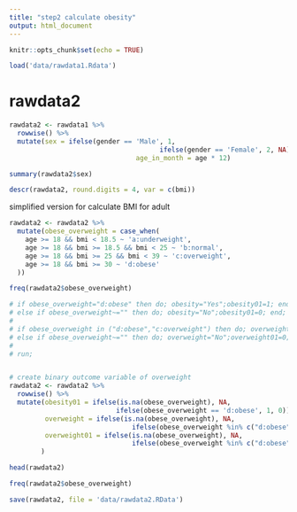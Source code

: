 ```yaml
---
title: "step2 calculate obesity"
output: html_document
---
```


```r
knitr::opts_chunk$set(echo = TRUE)
```

```r
load('data/rawdata1.Rdata')
```

# rawdata2
```r
rawdata2 <- rawdata1 %>%
  rowwise() %>% 
  mutate(sex = ifelse(gender == 'Male', 1, 
                                      ifelse(gender == 'Female', 2, NA)),
                                age_in_month = age * 12)
```

```r
summary(rawdata2$sex)
```


```r
descr(rawdata2, round.digits = 4, var = c(bmi))
```



<!-- ```{r} -->
<!-- BMI_criterion <- " -->
<!-- sex month_lower_limit month_upper_limit P5 P85 P90 P95 P97 -->
<!--  1	24 24.5 14.73732	 	18.16219	 	18.60948	 	19.33801	 	19.85986 -->
<!--  1 	24.5		25.5			14.71929	 	18.11955	 	18.56111	 	19.2789	 	19.79194 -->
<!--  1 	25.5		26.5			14.68361	 	18.03668	 	18.4673	 	19.16466	 	19.66102 -->
<!--  1 	26.5		27.5			14.64843	 	17.957	 	18.37736	 	19.05567	 	19.53658 -->
<!--  1 	27.5		28.5			14.61379	 	17.88047	 	18.29125	 	18.95187	 	19.41849 -->
<!--  1 	28.5		29.5			14.57969	 	17.80704	 	18.20892	 	18.85317	 	19.30665 -->
<!--  1 	29.5		30.5			14.54615	 	17.73667	 	18.13031	 	18.75949	 	19.20097 -->
<!--  1 	30.5		31.5			14.51319	 	17.66932	 	18.05538	 	18.67078	 	19.10132 -->
<!--  1 	31.5		32.5			14.48084	 	17.60495	 	17.98408	 	18.58695	 	19.00761 -->
<!--  1 	32.5		33.5			14.44909	 	17.54351	 	17.91635	 	18.50792	 	18.91973 -->
<!--  1 	33.5		34.5			14.41798	 	17.48496	 	17.85215	 	18.43363	 	18.83758 -->
<!--  1 	34.5		35.5			14.3875	 	17.42927	 	17.79143	 	18.364	 	18.76106 -->
<!--  1 	35.5		36.5			14.35767	 	17.37639	 	17.73414	 	18.29895	 	18.69006 -->
<!--  1 	36.5		37.5			14.32851	 	17.32627	 	17.68022	 	18.23842	 	18.62449 -->
<!--  1 	37.5		38.5			14.30002	 	17.27889	 	17.62963	 	18.18231	 	18.56425 -->
<!--  1 	38.5		39.5			14.27222	 	17.23419	 	17.58231	 	18.13057	 	18.50924 -->
<!--  1 	39.5		40.5			14.2451	 	17.19213	 	17.5382	 	18.08311	 	18.45938 -->
<!--  1 	40.5		41.5			14.21868	 	17.15266	 	17.49725	 	18.03986	 	18.41456 -->
<!--  1 	41.5		42.5			14.19297	 	17.11575	 	17.45941	 	18.00074	 	18.37469 -->
<!--  1 	42.5		43.5			14.16796	 	17.08135	 	17.42462	 	17.96568	 	18.33969 -->
<!--  1 	43.5		44.5			14.14367	 	17.04941	 	17.39282	 	17.93459	 	18.30947 -->
<!--  1 	44.5		45.5			14.12009	 	17.01988	 	17.36395	 	17.90741	 	18.28393 -->
<!--  1 	45.5		46.5			14.09723	 	16.99272	 	17.33795	 	17.88405	 	18.263 -->
<!--  1 	46.5		47.5			14.07509	 	16.96789	 	17.31477	 	17.86444	 	18.24658 -->
<!--  1 	47.5		48.5			14.05366	 	16.94533	 	17.29434	 	17.8485	 	18.23459 -->
<!--  1 	48.5		49.5			14.03296	 	16.92501	 	17.27661	 	17.83614	 	18.22694 -->
<!--  1 	49.5		50.5			14.01296	 	16.90688	 	17.26151	 	17.8273	 	18.22354 -->
<!--  1 	50.5		51.5			13.99367	 	16.89089	 	17.24899	 	17.82189	 	18.22431 -->
<!--  1 	51.5		52.5			13.97509	 	16.87701	 	17.23899	 	17.81983	 	18.22915 -->
<!--  1 	52.5		53.5			13.95722	 	16.86519	 	17.23145	 	17.82104	 	18.23799 -->
<!--  1 	53.5		54.5			13.94003	 	16.8554	 	17.22632	 	17.82544	 	18.25071 -->
<!--  1 	54.5		55.5			13.92353	 	16.8476	 	17.22354	 	17.83295	 	18.26725 -->
<!--  1 	55.5		56.5			13.90771	 	16.84176	 	17.22306	 	17.84349	 	18.2875 -->
<!--  1 	56.5		57.5			13.89257	 	16.83784	 	17.22483	 	17.85699	 	18.31136 -->
<!--  1 	57.5		58.5			13.87809	 	16.8358	 	17.2288	 	17.87335	 	18.33875 -->
<!--  1 	58.5		59.5			13.86426	 	16.83563	 	17.23493	 	17.89252	 	18.36957 -->
<!--  1 	59.5		60.5			13.85108	 	16.83729	 	17.24315	 	17.9144	 	18.40373 -->
<!--  1 	60.5		61.5			13.83855	 	16.84076	 	17.25344	 	17.93893	 	18.44112 -->
<!--  1 	61.5		62.5			13.82665	 	16.846	 	17.26575	 	17.96602	 	18.48166 -->
<!--  1 	62.5		63.5			13.81537	 	16.853	 	17.28003	 	17.99562	 	18.52525 -->
<!--  1 	63.5		64.5			13.80472	 	16.86173	 	17.29625	 	18.02764	 	18.57179 -->
<!--  1 	64.5		65.5			13.79469	 	16.87217	 	17.31437	 	18.06201	 	18.6212 -->
<!--  1 	65.5		66.5			13.78527	 	16.88428	 	17.33435	 	18.09868	 	18.67337 -->
<!--  1 	66.5		67.5			13.77646	 	16.89805	 	17.35616	 	18.13758	 	18.72823 -->
<!--  1 	67.5		68.5			13.76825	 	16.91346	 	17.37975	 	18.17863	 	18.78569 -->
<!--  1 	68.5		69.5			13.76065	 	16.93048	 	17.4051	 	18.22179	 	18.84564 -->
<!--  1 	69.5		70.5			13.75364	 	16.94909	 	17.43217	 	18.26698	 	18.90802 -->
<!--  1 	70.5		71.5			13.74724	 	16.96925	 	17.46092	 	18.31416	 	18.97273 -->
<!--  1 	71.5		72.5			13.74144	 	16.99096	 	17.49133	 	18.36325	 	19.03969 -->
<!--  1 	72.5		73.5			13.73624	 	17.01418	 	17.52335	 	18.41421	 	19.10882 -->
<!--  1 	73.5		74.5			13.73164	 	17.03888	 	17.55696	 	18.46699	 	19.18005 -->
<!--  1 	74.5		75.5			13.72764	 	17.06505	 	17.59212	 	18.52152	 	19.25329 -->
<!--  1 	75.5		76.5			13.72424	 	17.09265	 	17.6288	 	18.57775	 	19.32847 -->
<!--  1 	76.5		77.5			13.72145	 	17.12166	 	17.66696	 	18.63564	 	19.40551 -->
<!--  1 	77.5		78.5			13.71927	 	17.15206	 	17.70658	 	18.69513	 	19.48434 -->
<!--  1 	78.5		79.5			13.71769	 	17.1838	 	17.74762	 	18.75617	 	19.5649 -->
<!--  1 	79.5		80.5			13.71672	 	17.21688	 	17.79004	 	18.81872	 	19.6471 -->
<!--  1 	80.5		81.5			13.71637	 	17.25126	 	17.83382	 	18.88272	 	19.73089 -->
<!--  1 	81.5		82.5			13.71663	 	17.28691	 	17.87892	 	18.94814	 	19.81619 -->
<!--  1 	82.5		83.5			13.71751	 	17.3238	 	17.92532	 	19.01491	 	19.90294 -->
<!--  1 	83.5		84.5			13.71901	 	17.36192	 	17.97296	 	19.083	 	19.99107 -->
<!--  1 	84.5		85.5			13.72113	 	17.40122	 	18.02183	 	19.15236	 	20.08052 -->
<!--  1 	85.5		86.5			13.72387	 	17.44168	 	18.0719	 	19.22295	 	20.17123 -->
<!--  1 	86.5		87.5			13.72724	 	17.48329	 	18.12312	 	19.29471	 	20.26314 -->
<!--  1 	87.5		88.5			13.73124	 	17.52599	 	18.17548	 	19.36761	 	20.35618 -->
<!--  1 	88.5		89.5			13.73587	 	17.56978	 	18.22893	 	19.44161	 	20.45031 -->
<!--  1 	89.5		90.5			13.74113	 	17.61462	 	18.28344	 	19.51666	 	20.54545 -->
<!--  1 	90.5		91.5			13.74702	 	17.66049	 	18.33899	 	19.59272	 	20.64155 -->
<!--  1 	91.5		92.5			13.75355	 	17.70736	 	18.39554	 	19.66974	 	20.73856 -->
<!--  1 	92.5		93.5			13.76071	 	17.7552	 	18.45306	 	19.74769	 	20.83643 -->
<!--  1 	93.5		94.5			13.76852	 	17.80398	 	18.51152	 	19.82652	 	20.93509 -->
<!--  1 	94.5		95.5			13.77695	 	17.85369	 	18.57089	 	19.9062	 	21.03449 -->
<!--  1 	95.5		96.5			13.78603	 	17.90429	 	18.63115	 	19.98668	 	21.13459 -->
<!--  1 	96.5		97.5			13.79575	 	17.95575	 	18.69225	 	20.06793	 	21.23532 -->
<!--  1 	97.5		98.5			13.8061	 	18.00807	 	18.75418	 	20.1499	 	21.33665 -->
<!--  1 	98.5		99.5			13.8171	 	18.0612	 	18.8169	 	20.23256	 	21.43852 -->
<!--  1 	99.5		100.5			13.82873	 	18.11512	 	18.88038	 	20.31587	 	21.54088 -->
<!--  1 	100.5		101.5			13.84101	 	18.16981	 	18.94459	 	20.39979	 	21.64368 -->
<!--  1 	101.5		102.5			13.85392	 	18.22525	 	19.00952	 	20.48429	 	21.74689 -->
<!--  1 	102.5		103.5			13.86747	 	18.28141	 	19.07512	 	20.56933	 	21.85044 -->
<!--  1 	103.5		104.5			13.88166	 	18.33827	 	19.14137	 	20.65487	 	21.9543 -->
<!--  1 	104.5		105.5			13.89648	 	18.3958	 	19.20825	 	20.74089	 	22.05842 -->
<!--  1 	105.5		106.5			13.91194	 	18.45398	 	19.27573	 	20.82733	 	22.16276 -->
<!--  1 	106.5		107.5			13.92804	 	18.5128	 	19.34378	 	20.91417	 	22.26727 -->
<!--  1 	107.5		108.5			13.94476	 	18.57222	 	19.41238	 	21.00138	 	22.37192 -->
<!--  1 	108.5		109.5			13.96212	 	18.63222	 	19.48149	 	21.08893	 	22.47666 -->
<!--  1 	109.5		110.5			13.9801	 	18.69279	 	19.5511	 	21.17677	 	22.58145 -->
<!--  1 	110.5		111.5			13.99871	 	18.7539	 	19.62118	 	21.26488	 	22.68625 -->
<!--  1 	111.5		112.5			14.01795	 	18.81554	 	19.69171	 	21.35323	 	22.79103 -->
<!--  1 	112.5		113.5			14.0378	 	18.87767	 	19.76266	 	21.44178	 	22.89575 -->
<!--  1 	113.5		114.5			14.05828	 	18.94028	 	19.83401	 	21.53051	 	23.00036 -->
<!--  1 	114.5		115.5			14.07937	 	19.00336	 	19.90573	 	21.61938	 	23.10484 -->
<!--  1 	115.5		116.5			14.10107	 	19.06688	 	19.97781	 	21.70837	 	23.20915 -->
<!--  1 	116.5		117.5			14.12338	 	19.13081	 	20.05021	 	21.79745	 	23.31326 -->
<!--  1 	117.5		118.5			14.1463	 	19.19516	 	20.12292	 	21.88659	 	23.41712 -->
<!--  1 	118.5		119.5			14.16982	 	19.25988	 	20.19592	 	21.97576	 	23.52071 -->
<!--  1 	119.5		120.5			14.19394	 	19.32497	 	20.26919	 	22.06494	 	23.624 -->
<!--  1 	120.5		121.5			14.21866	 	19.39041	 	20.3427	 	22.15409	 	23.72696 -->
<!--  1 	121.5		122.5			14.24396	 	19.45618	 	20.41643	 	22.2432	 	23.82955 -->
<!--  1 	122.5		123.5			14.26985	 	19.52226	 	20.49036	 	22.33224	 	23.93175 -->
<!--  1 	123.5		124.5			14.29633	 	19.58864	 	20.56448	 	22.42118	 	24.03353 -->
<!--  1 	124.5		125.5			14.32338	 	19.6553	 	20.63877	 	22.51	 	24.13486 -->
<!--  1 	125.5		126.5			14.35101	 	19.72222	 	20.7132	 	22.59868	 	24.23571 -->
<!--  1 	126.5		127.5			14.3792	 	19.78938	 	20.78775	 	22.68719	 	24.33606 -->
<!--  1 	127.5		128.5			14.40796	 	19.85678	 	20.86242	 	22.77551	 	24.43589 -->
<!--  1 	128.5		129.5			14.43727	 	19.92439	 	20.93718	 	22.86363	 	24.53516 -->
<!--  1 	129.5		130.5			14.46714	 	19.9922	 	21.01201	 	22.95151	 	24.63386 -->
<!--  1 	130.5		131.5			14.49756	 	20.06019	 	21.0869	 	23.03915	 	24.73197 -->
<!--  1 	131.5		132.5			14.52852	 	20.12835	 	21.16183	 	23.12651	 	24.82945 -->
<!--  1 	132.5		133.5			14.56001	 	20.19667	 	21.23679	 	23.21358	 	24.9263 -->
<!--  1 	133.5		134.5			14.59203	 	20.26514	 	21.31175	 	23.30035	 	25.02249 -->
<!--  1 	134.5		135.5			14.62458	 	20.33373	 	21.38671	 	23.38679	 	25.11801 -->
<!--  1 	135.5		136.5			14.65765	 	20.40243	 	21.46165	 	23.47289	 	25.21283 -->
<!--  1 	136.5		137.5			14.69122	 	20.47124	 	21.53655	 	23.55863	 	25.30693 -->
<!--  1 	137.5		138.5			14.72531	 	20.54013	 	21.61141	 	23.644	 	25.40031 -->
<!--  1 	138.5		139.5			14.75989	 	20.6091	 	21.6862	 	23.72897	 	25.49294 -->
<!--  1 	139.5		140.5			14.79496	 	20.67814	 	21.76091	 	23.81354	 	25.58481 -->
<!--  1 	140.5		141.5			14.83052	 	20.74722	 	21.83554	 	23.89769	 	25.67591 -->
<!--  1 	141.5		142.5			14.86655	 	20.81635	 	21.91006	 	23.98141	 	25.76623 -->
<!--  1 	142.5		143.5			14.90306	 	20.88551	 	21.98447	 	24.06469	 	25.85575 -->
<!--  1 	143.5		144.5			14.94002	 	20.95468	 	22.05876	 	24.1475	 	25.94446 -->
<!--  1 	144.5		145.5			14.97745	 	21.02386	 	22.1329	 	24.22985	 	26.03234 -->
<!--  1 	145.5		146.5			15.01532	 	21.09304	 	22.2069	 	24.31172	 	26.11941 -->
<!--  1 	146.5		147.5			15.05363	 	21.1622	 	22.28075	 	24.3931	 	26.20563 -->
<!--  1 	147.5		148.5			15.09238	 	21.23134	 	22.35442	 	24.47397	 	26.29101 -->
<!--  1 	148.5		149.5			15.13155	 	21.30045	 	22.42791	 	24.55434	 	26.37553 -->
<!--  1 	149.5		150.5			15.17113	 	21.36951	 	22.50122	 	24.6342	 	26.4592 -->
<!--  1 	150.5		151.5			15.21113	 	21.43852	 	22.57433	 	24.71352	 	26.54201 -->
<!--  1 	151.5		152.5			15.25152	 	21.50748	 	22.64724	 	24.79232	 	26.62395 -->
<!--  1 	152.5		153.5			15.2923	 	21.57636	 	22.71993	 	24.87058	 	26.70501 -->
<!--  1 	153.5		154.5			15.33347	 	21.64517	 	22.7924	 	24.94829	 	26.78521 -->
<!--  1 	154.5		155.5			15.37501	 	21.71389	 	22.86465	 	25.02545	 	26.86453 -->
<!--  1 	155.5		156.5			15.41692	 	21.78252	 	22.93666	 	25.10206	 	26.94297 -->
<!--  1 	156.5		157.5			15.45918	 	21.85104	 	23.00842	 	25.17811	 	27.02054 -->
<!--  1 	157.5		158.5			15.50179	 	21.91946	 	23.07994	 	25.2536	 	27.09724 -->
<!--  1 	158.5		159.5			15.54474	 	21.98777	 	23.15121	 	25.32853	 	27.17307 -->
<!--  1 	159.5		160.5			15.58801	 	22.05596	 	23.22221	 	25.40289	 	27.24802 -->
<!--  1 	160.5		161.5			15.63161	 	22.12402	 	23.29295	 	25.47668	 	27.32211 -->
<!--  1 	161.5		162.5			15.67551	 	22.19194	 	23.36342	 	25.5499	 	27.39534 -->
<!--  1 	162.5		163.5			15.71971	 	22.25973	 	23.43362	 	25.62256	 	27.46771 -->
<!--  1 	163.5		164.5			15.7642	 	22.32737	 	23.50354	 	25.69464	 	27.53924 -->
<!--  1 	164.5		165.5			15.80897	 	22.39487	 	23.57318	 	25.76616	 	27.60992 -->
<!--  1 	165.5		166.5			15.85401	 	22.46221	 	23.64253	 	25.83712	 	27.67977 -->
<!--  1 	166.5		167.5			15.89931	 	22.52939	 	23.7116	 	25.90751	 	27.74879 -->
<!--  1 	167.5		168.5			15.94486	 	22.5964	 	23.78038	 	25.97734	 	27.817 -->
<!--  1 	168.5		169.5			15.99065	 	22.66325	 	23.84887	 	26.04662	 	27.88441 -->
<!--  1 	169.5		170.5			16.03667	 	22.72993	 	23.91706	 	26.11535	 	27.95102 -->
<!--  1 	170.5		171.5			16.0829	 	22.79643	 	23.98496	 	26.18353	 	28.01686 -->
<!--  1 	171.5		172.5			16.12934	 	22.86275	 	24.05257	 	26.25117	 	28.08193 -->
<!--  1 	172.5		173.5			16.17598	 	22.92889	 	24.11987	 	26.31828	 	28.14624 -->
<!--  1 	173.5		174.5			16.2228	 	22.99485	 	24.18689	 	26.38485	 	28.20983 -->
<!--  1 	174.5		175.5			16.2698	 	23.06062	 	24.25361	 	26.45091	 	28.27269 -->
<!--  1 	175.5		176.5			16.31696	 	23.12619	 	24.32003	 	26.51646	 	28.33484 -->
<!--  1 	176.5		177.5			16.36427	 	23.19158	 	24.38616	 	26.58151	 	28.39632 -->
<!--  1 	177.5		178.5			16.41172	 	23.25677	 	24.452	 	26.64606	 	28.45712 -->
<!--  1 	178.5		179.5			16.4593	 	23.32177	 	24.51755	 	26.71014	 	28.51728 -->
<!--  1 	179.5		180.5			16.507	 	23.38657	 	24.58281	 	26.77374	 	28.57682 -->
<!--  1 	180.5		181.5			16.55481	 	23.45117	 	24.64778	 	26.83688	 	28.63575 -->
<!--  1 	181.5		182.5			16.60271	 	23.51557	 	24.71247	 	26.89958	 	28.6941 -->
<!--  1 	182.5		183.5			16.6507	 	23.57978	 	24.77688	 	26.96184	 	28.75189 -->
<!--  1 	183.5		184.5			16.69875	 	23.64378	 	24.84102	 	27.02368	 	28.80915 -->
<!--  1 	184.5		185.5			16.74687	 	23.70758	 	24.90489	 	27.08511	 	28.8659 -->
<!--  1 	185.5		186.5			16.79503	 	23.77119	 	24.96848	 	27.14616	 	28.92217 -->
<!--  1 	186.5		187.5			16.84323	 	23.83459	 	25.03182	 	27.20683	 	28.97798 -->
<!--  1 	187.5		188.5			16.89146	 	23.89779	 	25.0949	 	27.26714	 	29.03337 -->
<!--  1 	188.5		189.5			16.93969	 	23.9608	 	25.15773	 	27.3271	 	29.08835 -->
<!--  1 	189.5		190.5			16.98792	 	24.02361	 	25.22032	 	27.38675	 	29.14297 -->
<!--  1 	190.5		191.5			17.03615	 	24.08622	 	25.28267	 	27.44609	 	29.19725 -->
<!--  1 	191.5		192.5			17.08434	 	24.14864	 	25.34478	 	27.50514	 	29.25123 -->
<!--  1 	192.5		193.5			17.1325	 	24.21087	 	25.40668	 	27.56393	 	29.30493 -->
<!--  1 	193.5		194.5			17.18061	 	24.27291	 	25.46835	 	27.62247	 	29.35838 -->
<!--  1 	194.5		195.5			17.22865	 	24.33476	 	25.52982	 	27.68078	 	29.41164 -->
<!--  1 	195.5		196.5			17.27662	 	24.39642	 	25.59109	 	27.7389	 	29.46472 -->
<!--  1 	196.5		197.5			17.3245	 	24.4579	 	25.65217	 	27.79683	 	29.51767 -->
<!--  1 	197.5		198.5			17.37229	 	24.5192	 	25.71306	 	27.85461	 	29.57051 -->
<!--  1 	198.5		199.5			17.41995	 	24.58033	 	25.77379	 	27.91225	 	29.6233 -->
<!--  1 	199.5		200.5			17.46749	 	24.64128	 	25.83436	 	27.96979	 	29.67606 -->
<!--  1 	200.5		201.5			17.51489	 	24.70207	 	25.89477	 	28.02724	 	29.72885 -->
<!--  1 	201.5		202.5			17.56214	 	24.76269	 	25.95504	 	28.08464	 	29.78169 -->
<!--  1 	202.5		203.5			17.60923	 	24.82315	 	26.01519	 	28.142	 	29.83463 -->
<!--  1 	203.5		204.5			17.65613	 	24.88346	 	26.07522	 	28.19937	 	29.88771 -->
<!--  1 	204.5		205.5			17.70284	 	24.94362	 	26.13515	 	28.25676	 	29.94097 -->
<!--  1 	205.5		206.5			17.74935	 	25.00363	 	26.19498	 	28.3142	 	29.99447 -->
<!--  1 	206.5		207.5			17.79564	 	25.0635	 	26.25474	 	28.37173	 	30.04824 -->
<!--  1 	207.5		208.5			17.8417	 	25.12324	 	26.31443	 	28.42937	 	30.10232 -->
<!--  1 	208.5		209.5			17.88751	 	25.18286	 	26.37407	 	28.48716	 	30.15677 -->
<!--  1 	209.5		210.5			17.93306	 	25.24235	 	26.43368	 	28.54513	 	30.21164 -->
<!--  1 	210.5		211.5			17.97834	 	25.30173	 	26.49326	 	28.6033	 	30.26696 -->
<!--  1 	211.5		212.5			18.02333	 	25.361	 	26.55284	 	28.66171	 	30.3228 -->
<!--  1 	212.5		213.5			18.06802	 	25.42017	 	26.61243	 	28.72041	 	30.3792 -->
<!--  1 	213.5		214.5			18.11239	 	25.47925	 	26.67204	 	28.77941	 	30.4362 -->
<!--  1 	214.5		215.5			18.15644	 	25.53824	 	26.73169	 	28.83875	 	30.49387 -->
<!--  1 	215.5		216.5			18.20014	 	25.59716	 	26.79141	 	28.89848	 	30.55225 -->
<!--  1 	216.5		217.5			18.24349	 	25.65601	 	26.8512	 	28.95862	 	30.6114 -->
<!--  1 	217.5		218.5			18.28646	 	25.71481	 	26.91109	 	29.01921	 	30.67137 -->
<!--  1 	218.5		219.5			18.32904	 	25.77355	 	26.97108	 	29.0803	 	30.73222 -->
<!--  1 	219.5		220.5			18.37122	 	25.83225	 	27.03121	 	29.14191	 	30.794 -->
<!--  1 	220.5		221.5			18.41299	 	25.89093	 	27.09149	 	29.20409	 	30.85677 -->
<!--  1 	221.5		222.5			18.45432	 	25.94958	 	27.15194	 	29.26687	 	30.92058 -->
<!--  1 	222.5		223.5			18.4952	 	26.00823	 	27.21259	 	29.3303	 	30.9855 -->
<!--  1 	223.5		224.5			18.53562	 	26.06687	 	27.27344	 	29.39442	 	31.05158 -->
<!--  1 	224.5		225.5			18.57556	 	26.12553	 	27.33452	 	29.45926	 	31.11888 -->
<!--  1 	225.5		226.5			18.615	 	26.18422	 	27.39585	 	29.52487	 	31.18746 -->
<!--  1 	226.5		227.5			18.65393	 	26.24294	 	27.45746	 	29.5913	 	31.25739 -->
<!--  1 	227.5		228.5			18.69233	 	26.30171	 	27.51936	 	29.65857	 	31.32872 -->
<!--  1 	228.5		229.5			18.73019	 	26.36054	 	27.58159	 	29.72674	 	31.40152 -->
<!--  1 	229.5		230.5			18.76748	 	26.41945	 	27.64415	 	29.79585	 	31.47585 -->
<!--  1 	230.5		231.5			18.8042	 	26.47844	 	27.70707	 	29.86595	 	31.55178 -->
<!--  1 	231.5		232.5			18.84031	 	26.53753	 	27.77039	 	29.93707	 	31.62937 -->
<!--  1 	232.5		233.5			18.87581	 	26.59675	 	27.83411	 	30.00927	 	31.70868 -->
<!--  1 	233.5		234.5			18.91068	 	26.65609	 	27.89828	 	30.08258	 	31.78979 -->
<!--  1 	234.5		235.5			18.94489	 	26.71558	 	27.9629	 	30.15706	 	31.87275 -->
<!--  1 	235.5		236.5			18.97844	 	26.77522	 	28.02801	 	30.23276	 	31.95764 -->
<!--  1 	236.5		237.5			19.01129	 	26.83505	 	28.09363	 	30.30971	 	32.04453 -->
<!--  1 	237.5		238.5			19.04343	 	26.89507	 	28.15978	 	30.38797	 	32.13348 -->
<!--  1 	238.5		239.5			19.07484	 	26.9553	 	28.2265	 	30.46758	 	32.22457 -->
<!--  1 	239.5		240			19.10551	 	27.01575	 	28.29381	 	30.54859	 	32.31787 -->
<!--  1 	240		240.5			19.12055	 	27.04607	 	28.3277	 	30.58964	 	32.36537 -->
<!--  2 	24		24.5			14.39787	 	18.01821	 	18.44139	 	19.10624	 	19.56411 -->
<!--  2 	24.5		25.5			14.38019	 	17.97371	 	18.39526	 	19.05824	 	19.51534 -->
<!--  2 	25.5		26.5			14.34527	 	17.88749	 	18.30611	 	18.96595	 	19.42198 -->
<!--  2 	26.5		27.5			14.31097	 	17.80489	 	18.22103	 	18.87853	 	19.3341 -->
<!--  2 	27.5		28.5			14.27728	 	17.72586	 	18.13997	 	18.79591	 	19.25163 -->
<!--  2 	28.5		29.5			14.2442	 	17.65035	 	18.06285	 	18.718	 	19.17448 -->
<!--  2 	29.5		30.5			14.21175	 	17.5783	 	17.98962	 	18.64472	 	19.10255 -->
<!--  2 	30.5		31.5			14.17992	 	17.50965	 	17.92019	 	18.57599	 	19.03578 -->
<!--  2 	31.5		32.5			14.14871	 	17.44435	 	17.85452	 	18.51173	 	18.97407 -->
<!--  2 	32.5		33.5			14.11813	 	17.38235	 	17.79253	 	18.45187	 	18.91733 -->
<!--  2 	33.5		34.5			14.08818	 	17.3236	 	17.73416	 	18.39632	 	18.86548 -->
<!--  2 	34.5		35.5			14.05885	 	17.26804	 	17.67936	 	18.345	 	18.81843 -->
<!--  2 	35.5		36.5			14.03016	 	17.21564	 	17.62805	 	18.29784	 	18.77609 -->
<!--  2 	36.5		37.5			14.00209	 	17.16634	 	17.58019	 	18.25475	 	18.73838 -->
<!--  2 	37.5		38.5			13.97466	 	17.12009	 	17.53571	 	18.21567	 	18.7052 -->
<!--  2 	38.5		39.5			13.94786	 	17.07685	 	17.49455	 	18.18051	 	18.67647 -->
<!--  2 	39.5		40.5			13.92169	 	17.03658	 	17.45667	 	18.14919	 	18.6521 -->
<!--  2 	40.5		41.5			13.89615	 	16.99923	 	17.422	 	18.12165	 	18.632 -->
<!--  2 	41.5		42.5			13.87124	 	16.96476	 	17.39049	 	18.09781	 	18.61608 -->
<!--  2 	42.5		43.5			13.84697	 	16.93312	 	17.3621	 	18.07759	 	18.60425 -->
<!--  2 	43.5		44.5			13.82333	 	16.90428	 	17.33676	 	18.06093	 	18.59643 -->
<!--  2 	44.5		45.5			13.80033	 	16.8782	 	17.31442	 	18.04775	 	18.59253 -->
<!--  2 	45.5		46.5			13.77796	 	16.85483	 	17.29505	 	18.03799	 	18.59246 -->
<!--  2 	46.5		47.5			13.75624	 	16.83413	 	17.27858	 	18.03158	 	18.59614 -->
<!--  2 	47.5		48.5			13.73516	 	16.81606	 	17.26497	 	18.02844	 	18.60348 -->
<!--  2 	48.5		49.5			13.71472	 	16.80058	 	17.25417	 	18.02851	 	18.61441 -->
<!--  2 	49.5		50.5			13.69493	 	16.78765	 	17.24613	 	18.03174	 	18.62883 -->
<!--  2 	50.5		51.5			13.67579	 	16.77723	 	17.24081	 	18.03805	 	18.64667 -->
<!--  2 	51.5		52.5			13.65731	 	16.76927	 	17.23815	 	18.04738	 	18.66785 -->
<!--  2 	52.5		53.5			13.63948	 	16.76375	 	17.23811	 	18.05967	 	18.69229 -->
<!--  2 	53.5		54.5			13.62231	 	16.7606	 	17.24065	 	18.07486	 	18.71992 -->
<!--  2 	54.5		55.5			13.6058	 	16.75981	 	17.24571	 	18.09289	 	18.75065 -->
<!--  2 	55.5		56.5			13.58997	 	16.76132	 	17.25326	 	18.1137	 	18.78441 -->
<!--  2 	56.5		57.5			13.5748	 	16.76509	 	17.26324	 	18.13722	 	18.82113 -->
<!--  2 	57.5		58.5			13.56031	 	16.77108	 	17.2756	 	18.16341	 	18.86074 -->
<!--  2 	58.5		59.5			13.54649	 	16.77925	 	17.29031	 	18.19221	 	18.90315 -->
<!--  2 	59.5		60.5			13.53336	 	16.78956	 	17.30732	 	18.22355	 	18.94832 -->
<!--  2 	60.5		61.5			13.52091	 	16.80197	 	17.32657	 	18.25738	 	18.99615 -->
<!--  2 	61.5		62.5			13.50915	 	16.81644	 	17.34803	 	18.29365	 	19.04659 -->
<!--  2 	62.5		63.5			13.49808	 	16.83292	 	17.37165	 	18.3323	 	19.09957 -->
<!--  2 	63.5		64.5			13.4877	 	16.85138	 	17.39739	 	18.37327	 	19.15501 -->
<!--  2 	64.5		65.5			13.47802	 	16.87177	 	17.42519	 	18.41651	 	19.21286 -->
<!--  2 	65.5		66.5			13.46903	 	16.89405	 	17.45502	 	18.46197	 	19.27305 -->
<!--  2 	66.5		67.5			13.46075	 	16.91819	 	17.48683	 	18.50959	 	19.33552 -->
<!--  2 	67.5		68.5			13.45317	 	16.94415	 	17.52057	 	18.55932	 	19.4002 -->
<!--  2 	68.5		69.5			13.4463	 	16.97187	 	17.5562	 	18.61111	 	19.46703 -->
<!--  2 	69.5		70.5			13.44013	 	17.00134	 	17.59369	 	18.6649	 	19.53594 -->
<!--  2 	70.5		71.5			13.43467	 	17.03249	 	17.63297	 	18.72064	 	19.60689 -->
<!--  2 	71.5		72.5			13.42991	 	17.06531	 	17.67402	 	18.77829	 	19.6798 -->
<!--  2 	72.5		73.5			13.42587	 	17.09974	 	17.71678	 	18.83778	 	19.75462 -->
<!--  2 	73.5		74.5			13.42254	 	17.13575	 	17.76122	 	18.89907	 	19.83129 -->
<!--  2 	74.5		75.5			13.41992	 	17.17331	 	17.8073	 	18.96211	 	19.90976 -->
<!--  2 	75.5		76.5			13.41801	 	17.21237	 	17.85496	 	19.02685	 	19.98995 -->
<!--  2 	76.5		77.5			13.41681	 	17.2529	 	17.90417	 	19.09324	 	20.07183 -->
<!--  2 	77.5		78.5			13.41632	 	17.29485	 	17.95489	 	19.16123	 	20.15533 -->
<!--  2 	78.5		79.5			13.41654	 	17.3382	 	18.00708	 	19.23077	 	20.2404 -->
<!--  2 	79.5		80.5			13.41748	 	17.38291	 	18.06069	 	19.30182	 	20.32698 -->
<!--  2 	80.5		81.5			13.41912	 	17.42894	 	18.11569	 	19.37432	 	20.41502 -->
<!--  2 	81.5		82.5			13.42147	 	17.47626	 	18.17203	 	19.44822	 	20.50447 -->
<!--  2 	82.5		83.5			13.42453	 	17.52482	 	18.22968	 	19.52349	 	20.59528 -->
<!--  2 	83.5		84.5			13.42829	 	17.5746	 	18.28859	 	19.60008	 	20.68739 -->
<!--  2 	84.5		85.5			13.43276	 	17.62557	 	18.34873	 	19.67794	 	20.78075 -->
<!--  2 	85.5		86.5			13.43793	 	17.67768	 	18.41007	 	19.75702	 	20.87531 -->
<!--  2 	86.5		87.5			13.4438	 	17.7309	 	18.47255	 	19.83728	 	20.97103 -->
<!--  2 	87.5		88.5			13.45037	 	17.7852	 	18.53615	 	19.91867	 	21.06786 -->
<!--  2 	88.5		89.5			13.45764	 	17.84055	 	18.60082	 	20.00116	 	21.16573 -->
<!--  2 	89.5		90.5			13.4656	 	17.89692	 	18.66653	 	20.08469	 	21.26462 -->
<!--  2 	90.5		91.5			13.47425	 	17.95426	 	18.73325	 	20.16923	 	21.36447 -->
<!--  2 	91.5		92.5			13.48359	 	18.01256	 	18.80093	 	20.25473	 	21.46524 -->
<!--  2 	92.5		93.5			13.49362	 	18.07177	 	18.86955	 	20.34116	 	21.56688 -->
<!--  2 	93.5		94.5			13.50432	 	18.13187	 	18.93906	 	20.42846	 	21.66935 -->
<!--  2 	94.5		95.5			13.51571	 	18.19283	 	19.00943	 	20.51661	 	21.77259 -->
<!--  2 	95.5		96.5			13.52777	 	18.2546	 	19.08063	 	20.60555	 	21.87658 -->
<!--  2 	96.5		97.5			13.5405	 	18.31718	 	19.15262	 	20.69525	 	21.98126 -->
<!--  2 	97.5		98.5			13.5539	 	18.38051	 	19.22537	 	20.78568	 	22.0866 -->
<!--  2 	98.5		99.5			13.56797	 	18.44458	 	19.29884	 	20.87678	 	22.19255 -->
<!--  2 	99.5		100.5			13.58269	 	18.50936	 	19.37301	 	20.96853	 	22.29907 -->
<!--  2 	100.5		101.5			13.59807	 	18.57481	 	19.44784	 	21.06089	 	22.40613 -->
<!--  2 	101.5		102.5			13.6141	 	18.64091	 	19.52329	 	21.15381	 	22.51367 -->
<!--  2 	102.5		103.5			13.63077	 	18.70762	 	19.59935	 	21.24727	 	22.62168 -->
<!--  2 	103.5		104.5			13.64809	 	18.77493	 	19.67596	 	21.34123	 	22.73009 -->
<!--  2 	104.5		105.5			13.66605	 	18.8428	 	19.75312	 	21.43565	 	22.83889 -->
<!--  2 	105.5		106.5			13.68463	 	18.91121	 	19.83077	 	21.53049	 	22.94803 -->
<!--  2 	106.5		107.5			13.70384	 	18.98012	 	19.9089	 	21.62573	 	23.05747 -->
<!--  2 	107.5		108.5			13.72368	 	19.04952	 	19.98748	 	21.72133	 	23.16719 -->
<!--  2 	108.5		109.5			13.74413	 	19.11937	 	20.06647	 	21.81725	 	23.27714 -->
<!--  2 	109.5		110.5			13.76519	 	19.18965	 	20.14584	 	21.91347	 	23.3873 -->
<!--  2 	110.5		111.5			13.78685	 	19.26034	 	20.22558	 	22.00996	 	23.49762 -->
<!--  2 	111.5		112.5			13.80911	 	19.3314	 	20.30564	 	22.10667	 	23.60808 -->
<!--  2 	112.5		113.5			13.83197	 	19.40282	 	20.38601	 	22.20358	 	23.71865 -->
<!--  2 	113.5		114.5			13.85541	 	19.47457	 	20.46665	 	22.30066	 	23.82929 -->
<!--  2 	114.5		115.5			13.87943	 	19.54662	 	20.54754	 	22.39789	 	23.93997 -->
<!--  2 	115.5		116.5			13.90402	 	19.61895	 	20.62866	 	22.49522	 	24.05066 -->
<!--  2 	116.5		117.5			13.92918	 	19.69154	 	20.70997	 	22.59264	 	24.16134 -->
<!--  2 	117.5		118.5			13.9549	 	19.76436	 	20.79145	 	22.69011	 	24.27198 -->
<!--  2 	118.5		119.5			13.98118	 	19.83739	 	20.87308	 	22.78761	 	24.38254 -->
<!--  2 	119.5		120.5			14.008	 	19.91061	 	20.95484	 	22.88511	 	24.49299 -->
<!--  2 	120.5		121.5			14.03535	 	19.984	 	21.03669	 	22.98258	 	24.60333 -->
<!--  2 	121.5		122.5			14.06324	 	20.05753	 	21.11861	 	23.08	 	24.71351 -->
<!--  2 	122.5		123.5			14.09166	 	20.13118	 	21.20059	 	23.17734	 	24.82351 -->
<!--  2 	123.5		124.5			14.12059	 	20.20493	 	21.28259	 	23.27458	 	24.93331 -->
<!--  2 	124.5		125.5			14.15003	 	20.27876	 	21.3646	 	23.3717	 	25.04288 -->
<!--  2 	125.5		126.5			14.17997	 	20.35264	 	21.44659	 	23.46867	 	25.15221 -->
<!--  2 	126.5		127.5			14.21041	 	20.42657	 	21.52854	 	23.56546	 	25.26126 -->
<!--  2 	127.5		128.5			14.24133	 	20.50052	 	21.61043	 	23.66206	 	25.37002 -->
<!--  2 	128.5		129.5			14.27272	 	20.57446	 	21.69224	 	23.75845	 	25.47846 -->
<!--  2 	129.5		130.5			14.30459	 	20.64838	 	21.77396	 	23.8546	 	25.58657 -->
<!--  2 	130.5		131.5			14.33691	 	20.72227	 	21.85555	 	23.95049	 	25.69432 -->
<!--  2 	131.5		132.5			14.36969	 	20.79609	 	21.937	 	24.0461	 	25.80169 -->
<!--  2 	132.5		133.5			14.4029	 	20.86984	 	22.01829	 	24.14141	 	25.90868 -->
<!--  2 	133.5		134.5			14.43656	 	20.94349	 	22.0994	 	24.23641	 	26.01525 -->
<!--  2 	134.5		135.5			14.47063	 	21.01703	 	22.18031	 	24.33108	 	26.12139 -->
<!--  2 	135.5		136.5			14.50512	 	21.09045	 	22.26101	 	24.42539	 	26.22709 -->
<!--  2 	136.5		137.5			14.54002	 	21.16371	 	22.34148	 	24.51933	 	26.33233 -->
<!--  2 	137.5		138.5			14.57531	 	21.23681	 	22.4217	 	24.61288	 	26.43709 -->
<!--  2 	138.5		139.5			14.61099	 	21.30974	 	22.50166	 	24.70603	 	26.54136 -->
<!--  2 	139.5		140.5			14.64705	 	21.38246	 	22.58133	 	24.79876	 	26.64513 -->
<!--  2 	140.5		141.5			14.68347	 	21.45498	 	22.66071	 	24.89106	 	26.74838 -->
<!--  2 	141.5		142.5			14.72025	 	21.52727	 	22.73977	 	24.98291	 	26.8511 -->
<!--  2 	142.5		143.5			14.75737	 	21.59931	 	22.8185	 	25.0743	 	26.95328 -->
<!--  2 	143.5		144.5			14.79484	 	21.67111	 	22.89689	 	25.16522	 	27.0549 -->
<!--  2 	144.5		145.5			14.83262	 	21.74263	 	22.97493	 	25.25564	 	27.15596 -->
<!--  2 	145.5		146.5			14.87073	 	21.81386	 	23.05259	 	25.34557	 	27.25645 -->
<!--  2 	146.5		147.5			14.90914	 	21.8848	 	23.12987	 	25.43498	 	27.35636 -->
<!--  2 	147.5		148.5			14.94784	 	21.95543	 	23.20675	 	25.52387	 	27.45567 -->
<!--  2 	148.5		149.5			14.98682	 	22.02573	 	23.28323	 	25.61223	 	27.55439 -->
<!--  2 	149.5		150.5			15.02607	 	22.0957	 	23.35928	 	25.70005	 	27.6525 -->
<!--  2 	150.5		151.5			15.06559	 	22.16532	 	23.43491	 	25.78731	 	27.75 -->
<!--  2 	151.5		152.5			15.10535	 	22.23458	 	23.51008	 	25.87401	 	27.84688 -->
<!--  2 	152.5		153.5			15.14535	 	22.30346	 	23.58481	 	25.96013	 	27.94314 -->
<!--  2 	153.5		154.5			15.18558	 	22.37196	 	23.65907	 	26.04568	 	28.03877 -->
<!--  2 	154.5		155.5			15.22602	 	22.44007	 	23.73285	 	26.13065	 	28.13377 -->
<!--  2 	155.5		156.5			15.26666	 	22.50777	 	23.80615	 	26.21502	 	28.22813 -->
<!--  2 	156.5		157.5			15.30749	 	22.57506	 	23.87895	 	26.2988	 	28.32185 -->
<!--  2 	157.5		158.5			15.34849	 	22.64192	 	23.95126	 	26.38197	 	28.41494 -->
<!--  2 	158.5		159.5			15.38966	 	22.70835	 	24.02305	 	26.46453	 	28.50739 -->
<!--  2 	159.5		160.5			15.43098	 	22.77434	 	24.09433	 	26.54648	 	28.59919 -->
<!--  2 	160.5		161.5			15.47244	 	22.83987	 	24.16508	 	26.62782	 	28.69036 -->
<!--  2 	161.5		162.5			15.51403	 	22.90494	 	24.23529	 	26.70853	 	28.78088 -->
<!--  2 	162.5		163.5			15.55572	 	22.96954	 	24.30497	 	26.78862	 	28.87077 -->
<!--  2 	163.5		164.5			15.59752	 	23.03366	 	24.37411	 	26.86808	 	28.96002 -->
<!--  2 	164.5		165.5			15.63941	 	23.09731	 	24.44269	 	26.94692	 	29.04864 -->
<!--  2 	165.5		166.5			15.68136	 	23.16045	 	24.51071	 	27.02513	 	29.13663 -->
<!--  2 	166.5		167.5			15.72338	 	23.22311	 	24.57818	 	27.1027	 	29.22399 -->
<!--  2 	167.5		168.5			15.76544	 	23.28525	 	24.64508	 	27.17965	 	29.31073 -->
<!--  2 	168.5		169.5			15.80753	 	23.34689	 	24.71141	 	27.25597	 	29.39686 -->
<!--  2 	169.5		170.5			15.84964	 	23.40801	 	24.77716	 	27.33167	 	29.48237 -->
<!--  2 	170.5		171.5			15.89175	 	23.46861	 	24.84234	 	27.40673	 	29.56729 -->
<!--  2 	171.5		172.5			15.93385	 	23.52868	 	24.90694	 	27.48118	 	29.6516 -->
<!--  2 	172.5		173.5			15.97592	 	23.58823	 	24.97096	 	27.555	 	29.73533 -->
<!--  2 	173.5		174.5			16.01795	 	23.64723	 	25.0344	 	27.6282	 	29.81848 -->
<!--  2 	174.5		175.5			16.05992	 	23.7057	 	25.09725	 	27.70079	 	29.90107 -->
<!--  2 	175.5		176.5			16.10183	 	23.76363	 	25.15951	 	27.77277	 	29.98309 -->
<!--  2 	176.5		177.5			16.14364	 	23.82101	 	25.22119	 	27.84414	 	30.06456 -->
<!--  2 	177.5		178.5			16.18536	 	23.87784	 	25.28228	 	27.91491	 	30.1455 -->
<!--  2 	178.5		179.5			16.22696	 	23.93412	 	25.34279	 	27.98509	 	30.22591 -->
<!--  2 	179.5		180.5			16.26842	 	23.98985	 	25.40271	 	28.05468	 	30.3058 -->
<!--  2 	180.5		181.5			16.30974	 	24.04503	 	25.46204	 	28.12369	 	30.3852 -->
<!--  2 	181.5		182.5			16.35089	 	24.09964	 	25.5208	 	28.19213	 	30.46411 -->
<!--  2 	182.5		183.5			16.39185	 	24.1537	 	25.57897	 	28.26	 	30.54255 -->
<!--  2 	183.5		184.5			16.43262	 	24.20721	 	25.63656	 	28.32732	 	30.62053 -->
<!--  2 	184.5		185.5			16.47318	 	24.26015	 	25.69357	 	28.39408	 	30.69807 -->
<!--  2 	185.5		186.5			16.51351	 	24.31254	 	25.75002	 	28.46031	 	30.77519 -->
<!--  2 	186.5		187.5			16.55358	 	24.36437	 	25.80589	 	28.52602	 	30.8519 -->
<!--  2 	187.5		188.5			16.5934	 	24.41564	 	25.8612	 	28.5912	 	30.92822 -->
<!--  2 	188.5		189.5			16.63293	 	24.46636	 	25.91595	 	28.65588	 	31.00417 -->
<!--  2 	189.5		190.5			16.67216	 	24.51653	 	25.97014	 	28.72007	 	31.07976 -->
<!--  2 	190.5		191.5			16.71107	 	24.56614	 	26.02379	 	28.78378	 	31.15502 -->
<!--  2 	191.5		192.5			16.74965	 	24.61521	 	26.07689	 	28.84702	 	31.22997 -->
<!--  2 	192.5		193.5			16.78787	 	24.66372	 	26.12945	 	28.90981	 	31.30462 -->
<!--  2 	193.5		194.5			16.82573	 	24.7117	 	26.18148	 	28.97215	 	31.379 -->
<!--  2 	194.5		195.5			16.8632	 	24.75913	 	26.23299	 	29.03407	 	31.45314 -->
<!--  2 	195.5		196.5			16.90025	 	24.80603	 	26.28399	 	29.09558	 	31.52704 -->
<!--  2 	196.5		197.5			16.93689	 	24.8524	 	26.33448	 	29.1567	 	31.60075 -->
<!--  2 	197.5		198.5			16.97308	 	24.89824	 	26.38446	 	29.21743	 	31.67427 -->
<!--  2 	198.5		199.5			17.0088	 	24.94356	 	26.43396	 	29.27781	 	31.74764 -->
<!--  2 	199.5		200.5			17.04404	 	24.98836	 	26.48298	 	29.33784	 	31.82088 -->
<!--  2 	200.5		201.5			17.07879	 	25.03265	 	26.53153	 	29.39755	 	31.89401 -->
<!--  2 	201.5		202.5			17.11301	 	25.07643	 	26.57962	 	29.45695	 	31.96706 -->
<!--  2 	202.5		203.5			17.14669	 	25.11972	 	26.62726	 	29.51606	 	32.04007 -->
<!--  2 	203.5		204.5			17.17981	 	25.16251	 	26.67447	 	29.57491	 	32.11305 -->
<!--  2 	204.5		205.5			17.21234	 	25.20482	 	26.72125	 	29.6335	 	32.18603 -->
<!--  2 	205.5		206.5			17.24429	 	25.24665	 	26.76761	 	29.69187	 	32.25905 -->
<!--  2 	206.5		207.5			17.2756	 	25.28802	 	26.81358	 	29.75004	 	32.33212 -->
<!--  2 	207.5		208.5			17.30628	 	25.32892	 	26.85915	 	29.80802	 	32.40529 -->
<!--  2 	208.5		209.5			17.3363	 	25.36937	 	26.90436	 	29.86584	 	32.47859 -->
<!--  2 	209.5		210.5			17.36564	 	25.40938	 	26.9492	 	29.92352	 	32.55204 -->
<!--  2 	210.5		211.5			17.39427	 	25.44895	 	26.9937	 	29.98109	 	32.62567 -->
<!--  2 	211.5		212.5			17.42218	 	25.4881	 	27.03787	 	30.03857	 	32.69952 -->
<!--  2 	212.5		213.5			17.44935	 	25.52684	 	27.08173	 	30.09599	 	32.77362 -->
<!--  2 	213.5		214.5			17.47576	 	25.56517	 	27.12528	 	30.15337	 	32.84802 -->
<!--  2 	214.5		215.5			17.50137	 	25.60311	 	27.16856	 	30.21074	 	32.92272 -->
<!--  2 	215.5		216.5			17.52618	 	25.64067	 	27.21157	 	30.26812	 	32.99779 -->
<!--  2 	216.5		217.5			17.55015	 	25.67786	 	27.25433	 	30.32554	 	33.07324 -->
<!--  2 	217.5		218.5			17.57328	 	25.7147	 	27.29686	 	30.38304	 	33.14912 -->
<!--  2 	218.5		219.5			17.59553	 	25.75118	 	27.33918	 	30.44063	 	33.22546 -->
<!--  2 	219.5		220.5			17.61689	 	25.78733	 	27.3813	 	30.49835	 	33.30231 -->
<!--  2 	220.5		221.5			17.63733	 	25.82317	 	27.42325	 	30.55623	 	33.37969 -->
<!--  2 	221.5		222.5			17.65683	 	25.85869	 	27.46505	 	30.6143	 	33.45766 -->
<!--  2 	222.5		223.5			17.67537	 	25.89392	 	27.50671	 	30.6726	 	33.53624 -->
<!--  2 	223.5		224.5			17.69293	 	25.92887	 	27.54826	 	30.73114	 	33.61548 -->
<!--  2 	224.5		225.5			17.70948	 	25.96356	 	27.58971	 	30.78997	 	33.69542 -->
<!--  2 	225.5		226.5			17.725	 	25.99799	 	27.63109	 	30.84911	 	33.77609 -->
<!--  2 	226.5		227.5			17.73946	 	26.03219	 	27.67242	 	30.90861	 	33.85756 -->
<!--  2 	227.5		228.5			17.75286	 	26.06617	 	27.71372	 	30.96849	 	33.93984 -->
<!--  2 	228.5		229.5			17.76515	 	26.09993	 	27.75502	 	31.0288	 	34.023 -->
<!--  2 	229.5		230.5			17.77632	 	26.13351	 	27.79633	 	31.08956	 	34.10707 -->
<!--  2 	230.5		231.5			17.78635	 	26.16692	 	27.83769	 	31.15082	 	34.1921 -->
<!--  2 	231.5		232.5			17.79521	 	26.20016	 	27.8791	 	31.21261	 	34.27814 -->
<!--  2 	232.5		233.5			17.80288	 	26.23326	 	27.92061	 	31.27496	 	34.36522 -->
<!--  2 	233.5		234.5			17.80934	 	26.26624	 	27.96223	 	31.33793	 	34.45341 -->
<!--  2 	234.5		235.5			17.81456	 	26.29911	 	28.00399	 	31.40154	 	34.54273 -->
<!--  2 	235.5		236.5			17.81852	 	26.33189	 	28.04591	 	31.46583	 	34.63326 -->
<!--  2 	236.5		237.5			17.82119	 	26.36459	 	28.08801	 	31.53085	 	34.72503 -->
<!--  2 	237.5		238.5			17.82256	 	26.39723	 	28.13034	 	31.59664	 	34.8181 -->
<!--  2 	238.5		239.5			17.82259	 	26.42984	 	28.17291	 	31.66324	 	34.9125 -->
<!--  2 	239.5		240			17.82127	 	26.46243	 	28.21574	 	31.73069	 	35.00831 -->
<!--  2 	240		240.5			17.82009	 	26.47872	 	28.23727	 	31.76474	 	35.05675 -->
<!--  2 	240.5		241			17.81856	 	26.49502	 	28.25888	 	31.79903	 	35.10556 -->
<!--  " -->
<!-- ``` -->


<!-- ```{r} -->
<!-- BMI_cutoff <- read.delim(text = BMI_criterion, sep = "") -->
<!-- ``` -->

<!-- ```{r} -->
<!-- head(BMI_cutoff) -->
<!-- ``` -->
<!-- ```{r} -->
<!-- BMI_cutoff_matrix <- as.matrix(BMI_cutoff) -->
<!-- ``` -->

<!-- ```{r} -->
<!-- head(BMI_cutoff_matrix ) -->
<!-- ``` -->

<!-- how to combine null with non-null data? -->
<!-- SAS and R use different strategy when no condition is met SAS return missing while R return NULL -->
<!-- which is not compatible with other data type -->
<!-- ```{r} -->
<!-- ## problematic logic -->
<!-- f <- function(sex, age_in_month, bmi){ -->
<!--   # for month > 240 if they don't have information about bmi and age_in_month then set as missing -->
<!--   if (is.na(bmi) || is.na(age_in_month)) { -->
<!--     return(NA) -->
<!--   } -->


<!--   # classify BMI category for age > 240 month -->
<!--   if (age_in_month >= 240) { -->
<!--     if (bmi > 0 && bmi < 18.5){ -->
<!--       return('a:underweight') -->
<!--     } -->
<!--     else if (bmi >= 18.5 && bmi < 25) { -->
<!--       return('b:normal') -->
<!--     } -->
<!--     else if (bmi >= 25 && bmi < 30) { -->
<!--       return('c:overweight') -->
<!--     } -->
<!--     else if (bmi >= 30){ -->
<!--       return('d:obese') -->
<!--     } -->
<!--   } -->
<!--   # the SAS code jump over 240 -->
<!--   else if (age_in_month < 240) { -->
<!--     if(is.na(sex)) { -->
<!--       return(NA) -->
<!--     } -->
<!--     # classify BMI category for age <= 240 month -->
<!--     for (group in 1:nrow(BMI_cutoff_matrix)) { -->
<!--       if (age_in_month >= BMI_cutoff_matrix[group, 'month_lower_limit'] && -->
<!--           age_in_month < BMI_cutoff_matrix[group, 'month_upper_limit']  && sex == BMI_cutoff_matrix[group, 'sex']) { -->
<!--             if (bmi > 0 && bmi <= BMI_cutoff_matrix[group, 'P5']) { -->
<!--               return('a:underweight') -->
<!--             } -->
<!--             else if (bmi > BMI_cutoff_matrix[group, 'P5'] && bmi <= BMI_cutoff_matrix[group, 'P85']) { -->
<!--               return('b:normal') -->
<!--             } -->
<!--             else if (bmi > BMI_cutoff_matrix[group, 'P85'] && bmi <= BMI_cutoff_matrix[group, 'P95']) { -->
<!--               return('c:overweight') -->
<!--             } -->
<!--             else if (bmi > BMI_cutoff_matrix[group, 'P95']) { -->
<!--               return('d:obese') -->
<!--             } -->
<!--       } -->
<!--     } -->
<!--   } -->

<!--   # if none of those condition is satisfied then return missing -->
<!--   return(NA) -->
<!-- } -->

<!-- ``` -->



<!-- ```{r} -->
<!-- rawdata2 <- rawdata2 %>% -->
<!--   rowwise() %>% -->
<!--   mutate(obese_overweight = f(sex, age_in_month, bmi)) -->
<!-- ``` -->



















simplified version for calculate BMI for adult
```r
rawdata2 <- rawdata2 %>% 
  mutate(obese_overweight = case_when(
    age >= 18 && bmi < 18.5 ~ 'a:underweight',
    age >= 18 && bmi >= 18.5 && bmi < 25 ~ 'b:normal',
    age >= 18 && bmi >= 25 && bmi < 39 ~ 'c:overweight',
    age >= 18 && bmi >= 30 ~ 'd:obese'
  ))

freq(rawdata2$obese_overweight)
```









```r
# if obese_overweight="d:obese" then do; obesity="Yes";obesity01=1; end;
# else if obese_overweight~="" then do; obesity="No";obesity01=0; end;
# 
# if obese_overweight in ("d:obese","c:overweight") then do; overweight="Yes";overweight01=1; end;
# else if obese_overweight~="" then do; overweight="No";overweight01=0; end;
#  
# run;


# create binary outcome variable of overweight
rawdata2 <- rawdata2 %>% 
  rowwise() %>% 
  mutate(obesity01 = ifelse(is.na(obese_overweight), NA, 
                           ifelse(obese_overweight == 'd:obese', 1, 0)),
         overweight = ifelse(is.na(obese_overweight), NA,
                               ifelse(obese_overweight %in% c("d:obese","c:overweight"), 'Yes', 'No')),
         overweight01 = ifelse(is.na(obese_overweight), NA,
                               ifelse(obese_overweight %in% c("d:obese","c:overweight"), 1, 0))
        )
```




```r
head(rawdata2)
```

```r
freq(rawdata2$obese_overweight)
```


```r
save(rawdata2, file = 'data/rawdata2.RData')
```




<!-- Comparison with the SAS result -->
<!-- ```{r} -->
<!-- # library(haven) -->
<!-- # dat <- read_sas('data/dat.sas7bdat') -->
<!-- ``` -->

<!-- ```{r} -->
<!-- # dat <- dat %>%  -->
<!-- #   rowwise() %>%  -->
<!-- #   mutate(obese_overweight = ifelse(obese_overweight == '', NA, obese_overweight)) -->
<!-- ``` -->

<!-- ```{r} -->
<!-- # dat[9451, c('BMI', 'sex', 'age_in_month', 'obese_overweight', 'P5', 'P85', 'P90', 'P95', 'P97')] -->
<!-- ``` -->
<!-- ```{r} -->
<!-- # rawdata2[9451, c('bmi', 'sex', 'age_in_month')] -->
<!-- ``` -->


<!-- SAS -->
<!-- Missing values are treated as numbers equal to minus infinity.  So, any number is greater than a missing value. -->
<!-- ```{r} -->
<!-- # which((is.na(dat$obese_overweight) == is.na(rawdata2$obese_overweight)) == FALSE) -->
<!-- ``` -->

